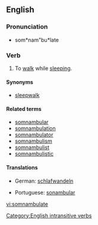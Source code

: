 ==English==

===Pronunciation===
* som*nam"bu*late

===Verb===
{{en-verb|somnambulat|ing}}

# {{intransitive}} To [[walk]] while [[sleep]]ing.

====Synonyms====
*[[sleepwalk]]

====Related terms====
* [[somnambular]]
* [[somnambulation]]
* [[somnambulator]]
* [[somnambulism]]
* [[somnambulist]]
* [[somnambulistic]]

====Translations====
{{trans-top|to walk while sleeping}}
*German: [[schlafwandeln]]
{{trans-mid}}
*Portuguese: [[sonambular]]
{{trans-bottom}}

[[Category:English intransitive verbs]]

[[vi:somnambulate]]